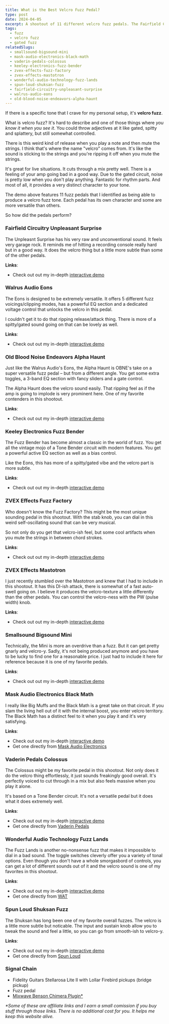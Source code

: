 ```yaml
---
title: What is the Best Velcro Fuzz Pedal?
type: post
date: 2024-04-05
excerpt: A shootout of 11 different velcro fuzz pedals. The Fairfield Circuitry Unpleasant Surprise, Walrus Audio Eons, Old Blood Noise Endeavors Alpha Haunt, Keeley Electronics Fuzz Bender, ZVEX Effects Fuzz Factory, ZVEX Effects Mastotron, Smallsound Bigsound Mini, Mask Audio Electronics Black Math, Vaderin Pedals Colossus, Wonderful Audio Technology Fuzz Lands and Spun Loud Shuksan Fuzz.
tags:
  - fuzz
  - velcro fuzz
  - gated fuzz
relatedSlugs:
  - smallsound-bigsound-mini
  - mask-audio-electronics-black-math
  - vaderin-pedals-colossus
  - keeley-electronics-fuzz-bender
  - zvex-effects-fuzz-factory
  - zvex-effects-mastotron
  - wonderful-audio-technology-fuzz-lands
  - spun-loud-shuksan-fuzz
  - fairfield-circuitry-unpleasant-surprise
  - walrus-audio-eons
  - old-blood-noise-endeavors-alpha-haunt
---
```



If there is a specific tone that I crave for my personal setup, it's **velcro fuzz**.

What is velcro fuzz? It's hard to describe and one of those things where _you know it when you see it_. You could throw adjectives at it like gated, spitty and splattery, but still somewhat controlled.

There is this weird kind of release when you play a note and then mute the strings. I think that's where the name "velcro" comes from. It's like the sound is sticking to the strings and you're ripping it off when you mute the strings.

It's great for live situations. It cuts through a mix pretty well. There is a feeling of your amp going bad in a good way. Due to the gated circuit, noise is pretty low when you don't play anything. Fantastic for rhythm parts. And most of all, it provides a very distinct character to your tone.

The demo above features 11 fuzz pedals that I identified as being able to produce a velcro fuzz tone. Each pedal has its own character and some are more versatile than others.

So how did the pedals perform?

### Fairfield Circuitry Unpleasant Surprise

The Unpleasnt Surprise has his very raw and unconventional sound. It feels very garage rock. It reminds me of hitting a recording console really hard but in a good way. It does the velcro thing but a little more subtle than some of the other pedals.

**Links**:

<div class="partner-link-wrapper">
  <PartnerLink
    slug="fairfield-circuitry-the-unpleasant-surprise"
    imgSlug="fairfield-circuitry-unpleasant-surprise"
    partner="perfect-circuit"
  />
  <PartnerLink
    slug="fairfield_circuitry_the_unpleasant_surprise"
    imgSlug="fairfield-circuitry-unpleasant-surprise"
    partner="thomann"
  />
</div>

- Check out out my in-depth [interactive demo](/demos/fairfield-circuitry-unpleasant-surprise)

### Walrus Audio Eons

The Eons is designed to be extremely versatile. It offers 5 different fuzz voicings/clipping modes, has a powerful EQ section and a dedicated voltage control that unlocks the velcro in this pedal.

I couldn't get it to do that ripping release/attack thing. There is more of a spitty/gated sound going on that can be lovely as well.

**Links**:

<div class="partner-link-wrapper">
  <PartnerLink
    link="https://sweetwater.sjv.io/eK3A1X"
    imgSlug="walrus-audio-eons"
    partner="sweetwater"
  />
  <PartnerLink
    slug="walrus_audio_eons_fuzz"
    imgSlug="walrus-audio-eons"
    partner="thomann"
  />
</div>

- Check out out my in-depth [interactive demo](/demos/walrus-audio-eons)

### Old Blood Noise Endeavors Alpha Haunt

Just like the Walrus Audio's Eons, the Alpha Haunt is OBNE's take on a super versatile fuzz pedal – but from a different angle. You get some extra toggles, a 3-band EQ section with fancy sliders and a gate control.

The Alpha Haunt does the velcro sound easily. That ripping feel as if the amp is going to implode is very prominent here. One of my favorite contenders in this shootout.

**Links**:

<div class="partner-link-wrapper">
  <PartnerLink
    slug="old-blood-noise-alpha-haunt"
    imgSlug="old-blood-noise-endeavors-alpha-haunt"
    partner="perfect-circuit"
  />
  <PartnerLink
    slug="old_blood_noise_endeavors_alpha_haunt_21_fuzz"
    imgSlug="old-blood-noise-endeavors-alpha-haunt"
    partner="thomann"
  />
</div>

- Check out out my in-depth [interactive demo](/demos/old-blood-noise-endeavors-alpha-haunt)

### Keeley Electronics Fuzz Bender

The Fuzz Bender has become almost a classic in the world of fuzz. You get all the vintage mojo of a Tone Bender circuit with modern features. You get a powerful active EQ section as well as a bias control.

Like the Eons, this has more of a spitty/gated vibe and the velcro part is more subtle.

**Links**:

<div class="partner-link-wrapper">
  <PartnerLink
    link="sweetwater.sjv.io/R5A619"
    imgSlug="keeley-electronics-fuzz-bender"
    partner="sweetwater"
  />
  <PartnerLink
    slug="keeley_fuzz_bender"
    imgSlug="keeley-electronics-fuzz-bender"
    partner="thomann"
  />
</div>

- Check out out my in-depth [interactive
  demo](/demos/keeley-electronics-fuzz-bender)

### ZVEX Effects Fuzz Factory

Who doesn't know the Fuzz Factory? This might be the most unique sounding pedal in this shootout. With the stab knob, you can dial in this weird self-oscillating sound that can be very musical.

So not only do you get that velcro-ish feel, but some cool artifacts when you mute the strings in between chord strokes.

**Links**:

<div class="partner-link-wrapper">
  <PartnerLink
    slug="zvex-fuzz-factory-vexter"
    imgSlug="zvex-effects-fuzz-factory"
    partner="perfect-circuit"
  />
  <PartnerLink
    slug="zvex_fuzz_factory_vexter"
    imgSlug="zvex-effects-fuzz-factory"
    partner="thomann"
  />
</div>

- Check out out my in-depth [interactive demo](/demos/zvex-effects-fuzz-factory)

### ZVEX Effects Mastotron

I just recently stumbled over the Mastotron and knew that I had to include in this shootout. It has this DI-ish attack, there is somewhat of a fast auto-swell going on. I believe it produces the velcro-texture a little differently than the other pedals. You can control the velcro-ness with the PW (pulse width) knob.

**Links**:

<div class="partner-link-wrapper">
  <PartnerLink
    slug="zvex-mastotron"
    imgSlug="zvex-effects-mastotron"
    partner="perfect-circuit"
  />
  <PartnerLink
    link="zvex_mastotron_vextron_serie"
    imgSlug="zvex-effects-mastotron"
    partner="thomann"
  />
</div>

- Check out out my in-depth [interactive demo](/demos/zvex-effects-mastotron)

### Smallsound Bigsound Mini

Technically, the Mini is more an overdrive than a fuzz. But it can get pretty gnarly and velcro-y. Sadly, it's not being produced anymore and you have to be lucky to find one for a reasonable price. I just had to include it here for reference because it is one of my favorite pedals.

**Links**:

- Check out out my in-depth [interactive demo](/demos/smallsound-bigsound-mini)

### Mask Audio Electronics Black Math

I really like Big Muffs and the Black Math is a great take on that circuit. If you slam the living hell out of it with the internal boost, you enter velcro territory. The Black Math has a distinct feel to it when you play it and it's very satisfying.

**Links**:

- Check out out my in-depth [interactive demo](/demos/mask-audio-electronics-black-math)
- Get one directly from [Mask Audio Electronics](https://maskaudioelectronics.com/collections/pedals/products/black-math)

### Vaderin Pedals Colossus

The Colossus might be my favorite pedal in this shootout. Not only does it do the velcro thing effortlessly, it just sounds freakingly good overall. It's perfectly voiced to cut through in a mix but also feels massive when you play it alone.

It's based on a Tone Bender circuit. It's not a versatile pedal but it does what it does extremely well.

**Links**:

- Check out out my in-depth [interactive demo](/demos/vaderin-pedals-colossus)
- Get one directly from [Vaderin Pedals](https://vaderin.com/shop/colossus/)

### Wonderful Audio Technology Fuzz Lands

The Fuzz Lands is another no-nonsense fuzz that makes it impossible to dial in a bad sound. The toggle switches cleverly offer you a variety of tonal options. Even though you don't have a whole smorgasbord of controls, you can get a lot of different sounds out of it and the velcro sound is one of my favorites in this shootout.

**Links**:

- Check out out my in-depth [interactive demo](/demos/wonderful-audio-technology-fuzz-lands)
- Get one directly from [WAT](https://www.wonderfulaudiotechnology.com/fuzz-lands)

### Spun Loud Shuksan Fuzz

The Shuksan has long been one of my favorite overall fuzzes. The velcro is a little more subtle but noticable. The input and sustain knob allow you to tweak the sound and feel a little, so you can go from smooth-ish to velcro-y.

**Links**:

- Check out out my in-depth [interactive demo](/demos/spun-loud-shuksan-fuzz)
- Get one directly from [Spun Loud](https://spunloud.com/products/shuksan-fuzz)

### Signal Chain

- Fidelity Guitars Stellarosa Lite II with Lollar Firebird pickups (bridge pickup)
- Fuzz pedal
- [Mixwave Benson Chimera Plugin\*](https://sweetwater.sjv.io/B0N2PL)

_\*Some of these are affiliate links and I earn a small comission if you buy stuff through those links. There is no additional cost for you. It helps me keep this website alive._
